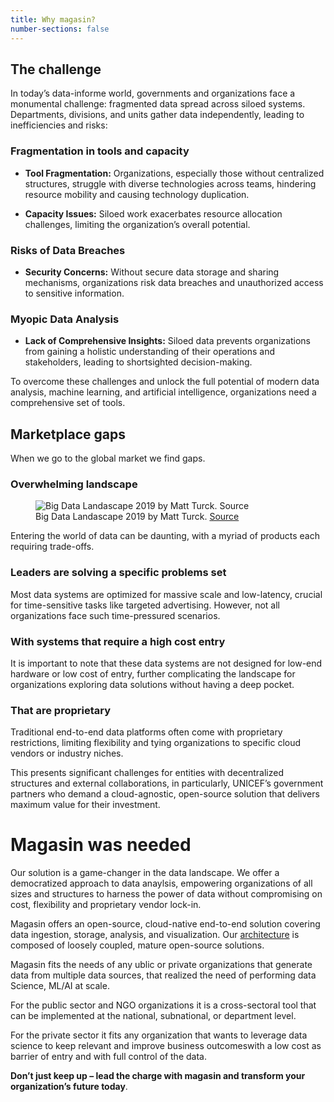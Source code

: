 ```yaml
---
title: Why magasin?
number-sections: false
---
```


## The challenge

In today's data-informe world, governments and organizations face a monumental challenge: fragmented data spread across siloed systems. Departments, divisions, and units gather data independently, leading to inefficiencies and risks:

### Fragmentation in tools and capacity

* **Tool Fragmentation:** Organizations, especially those without centralized structures, struggle with diverse technologies across teams, hindering resource mobility and causing technology duplication.

* **Capacity Issues:** Siloed work exacerbates resource allocation challenges, limiting the organization's overall potential.

### Risks of Data Breaches
* **Security Concerns:** Without secure data storage and sharing mechanisms, organizations risk data breaches and unauthorized access to sensitive information.

### Myopic Data Analysis
* **Lack of Comprehensive Insights:** Siloed data prevents organizations from gaining a holistic understanding of their operations and stakeholders, leading to shortsighted decision-making.

To overcome these challenges and unlock the full potential of modern data analysis, machine learning, and artificial intelligence, organizations need a comprehensive set of tools. 

## Marketplace gaps
When we go to the global market we find gaps.

### Overwhelming landscape

![Big Data Landascape 2019 by Matt Turck. [Source](https://mattturck.com/wp-content/uploads/2019/07/2019_Matt_Turck_Big_Data_Landscape_Final_Fullsize.png
)](images/why-of-fry/data-landscape.png)


Entering the world of data can be daunting, with a myriad of products each requiring trade-offs. 

### Leaders are solving a specific problems set

Most data systems are optimized for massive scale and low-latency, crucial for time-sensitive tasks like targeted advertising. However, not all organizations face such time-pressured scenarios. 

### With systems that require a high cost entry

It is important to note that these data systems are not designed for low-end hardware or low cost of entry, further complicating the landscape for organizations exploring data solutions without having a deep pocket.

### That are proprietary

Traditional end-to-end data platforms often come with proprietary restrictions, limiting flexibility and tying organizations to specific cloud vendors or industry niches. 

This presents significant challenges for entities with decentralized structures and external collaborations, in particularly, UNICEF's government partners who demand a cloud-agnostic, open-source solution that delivers maximum value for their investment.

# Magasin was needed

Our solution is a game-changer in the data landscape. We offer a democratized approach to data anaylsis, empowering organizations of all sizes and structures to harness the power of data without compromising on cost, flexibility and proprietary vendor lock-in. 

Magasin offers an open-source, cloud-native end-to-end solution covering data ingestion, storage, analysis, and visualization. Our [architecture](./architecture.qmd) is composed of loosely coupled, mature open-source solutions.

Magasin fits the needs of any ublic or private organizations that generate data from multiple data sources, that realized the need of performing data Science, ML/AI at scale.​

For the public sector and NGO organizations it is a cross-sectoral tool that can be implemented at the national, subnational, or department level.​

For the private sector it fits any organization that wants to leverage data science to keep relevant and improve business outcomes​ with a low cost as barrier of entry​ and with full control of the data.


**Don't just keep up – lead the charge with magasin and transform your organization's future today**.